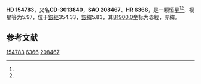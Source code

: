 {{Starbox begin
| name = HD 154783
}}
{{Starbox observe
| epoch = [[J2000.0|J2000.0]]
| constell = {{星座名待查}}<ref name=SIMBAD>{{cite web
 | url=http://simbad.u-strasbg.fr/simbad/sim-id?Ident=HR+6366
 | title =Pulsating variable Star
 | publisher=Centre de Données astronomiques de Strasbourg
 | work=SIMBAD
 | accessdate=2012-07-13}}</ref><ref name=DATA>{{cite web
 | url=http://vizier.u-strasbg.fr/viz-bin/VizieR-5?-out.add=.&-source=5050&-corr=PK=HR&-out.max=9999&HR=6366
 | title=VizieR Detailed Page
 | accessdate=2012-07-13
 | archive-date=2016-03-05
 | archive-url=https://web.archive.org/web/20160305065704/http://vizier.u-strasbg.fr/viz-bin/VizieR-5?-out.add=.&-source=5050&-corr=PK=HR&-out.max=9999&HR=6366
 | dead-url=no
 }}</ref>
| 星官 = 
| ra = {{RA|17|8|47.5}}<ref name=SIMBAD /><ref name=DATA />
| dec = {{DEC|-30|24|13}}<ref name=SIMBAD /><ref name=DATA />
| appmag_v = 5.97<ref name=SIMBAD /><ref name=DATA />
}}
{{Starbox character
| class = A/FmDel Del<ref name=SIMBAD /><ref name=DATA />
| b-v = 0.25<ref name=SIMBAD /><ref name=DATA />
| u-b = 0.33<ref name=SIMBAD /><ref name=DATA />
| r-i = <ref name=SIMBAD /><ref name=DATA />
| variable = 
}}
{{Starbox astrometry
| radial_v = 0.33
| prop_mo_ra = -30
| parallax = 
| p_error = 
}}
{{Starbox catalog
| names =CD-3013840，[[SAO星表|SAO]] 208467，[[HD星表|HD]] 154783，[[HR星表|HR]] 6366}}
{{Starbox reference |Simbad=HR+6366}}
{{Starbox end}}

'''HD 154783'''，又名'''CD-3013840'''，'''SAO 208467'''、'''HR 6366'''，是一颗恒星<ref name=SIMBAD /><ref name=DATA />，视星等为5.97，位于[[銀道座標系|銀經]]354.33，[[銀道座標系|銀緯]]5.83，其[[B1900.0|B1900.0]]坐标为赤經{{RA|17|2|24.2}}，赤緯{{DEC|-30|5.83|16}}。

== 参考文献 ==
{{reflist}}

{{star-stub}}

[[Category:HD和HDE天體|154783]]
[[Category:HR天體|6366]]
[[Category:SAO天體|208467]]